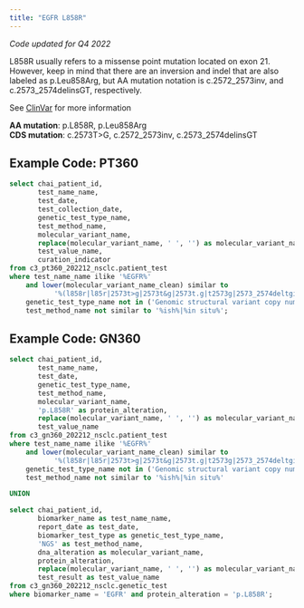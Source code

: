 ```yaml
---
title: "EGFR L858R"
---
```


*Code updated for Q4 2022*

L858R usually refers to a missense point mutation located on exon 21. However, keep in mind that there are an inversion and indel that are also labeled as p.Leu858Arg, but AA mutation notation is c.2572_2573inv, and c.2573_2574delinsGT, respectively.

See <a href="https://www.ncbi.nlm.nih.gov/clinvar/?term=l858R+EGFR">ClinVar</a> for more information

**AA mutation**: p.L858R, p.Leu858Arg <br> **CDS mutation**: c.2573T\>G, c.2572_2573inv, c.2573_2574delinsGT <br>

## Example Code: PT360

```sql
select chai_patient_id,
       test_name_name,
       test_date,
       test_collection_date,
       genetic_test_type_name,
       test_method_name,
       molecular_variant_name,
       replace(molecular_variant_name, ' ', '') as molecular_variant_name_clean,
       test_value_name,
       curation_indicator
from c3_pt360_202212_nsclc.patient_test
where test_name_name ilike '%EGFR%'
    and lower(molecular_variant_name_clean) similar to
           '%(l858r|l85r|2573t>g|2573t&g|2573t.g|t2573g|2573_2574deltginsgt|2572_2573del|2572_2573ct>a|2572-2573ct>ag|leu858arg)%' and
    genetic_test_type_name not in ('Genomic structural variant copy number','Gene amplification') and
    test_method_name not similar to '%ish%|%in situ%';

```

## Example Code: GN360

```sql
select chai_patient_id,
       test_name_name,
       test_date,
       genetic_test_type_name,
       test_method_name,
       molecular_variant_name,
       'p.L858R' as protein_alteration,
       replace(molecular_variant_name, ' ', '') as molecular_variant_name_clean,
       test_value_name
from c3_gn360_202212_nsclc.patient_test
where test_name_name ilike '%EGFR%'
    and lower(molecular_variant_name_clean) similar to
           '%(l858r|l85r|2573t>g|2573t&g|2573t.g|t2573g|2573_2574deltginsgt|2572_2573del|2572_2573ct>a|2572-2573ct>ag|leu858arg)%' and
    genetic_test_type_name not in ('Genomic structural variant copy number','Gene amplification') and
    test_method_name not similar to '%ish%|%in situ%'

UNION

select chai_patient_id,
       biomarker_name as test_name_name,
       report_date as test_date,
       biomarker_test_type as genetic_test_type_name,
       'NGS' as test_method_name,
       dna_alteration as molecular_variant_name,
       protein_alteration,
       replace(molecular_variant_name, ' ', '') as molecular_variant_name_clean,
       test_result as test_value_name
from c3_gn360_202212_nsclc.genetic_test
where biomarker_name = 'EGFR' and protein_alteration = 'p.L858R';
```
